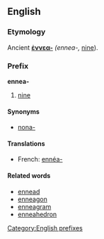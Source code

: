 ==English==
===Etymology===
Ancient {{Gr.}} '''[[ἐννεα-]]''' ''(ennea-,'' [[nine]]).

===Prefix===
[[Category:English prefixes]]
'''ennea-'''

#[[nine]]

====Synonyms====
*[[nona-]]

====Translations====
*French: [[ennéa-]]

====Related words====
*[[ennead]]
*[[enneagon]]
*[[enneagram]]
*[[enneahedron]]
